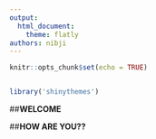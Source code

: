 ```yaml
---
output: 
  html_document: 
    theme: flatly
authors: nibji
---
```


```r
knitr::opts_chunk$set(echo = TRUE)


library('shinythemes')

```



##**WELCOME**

##**HOW ARE YOU??**